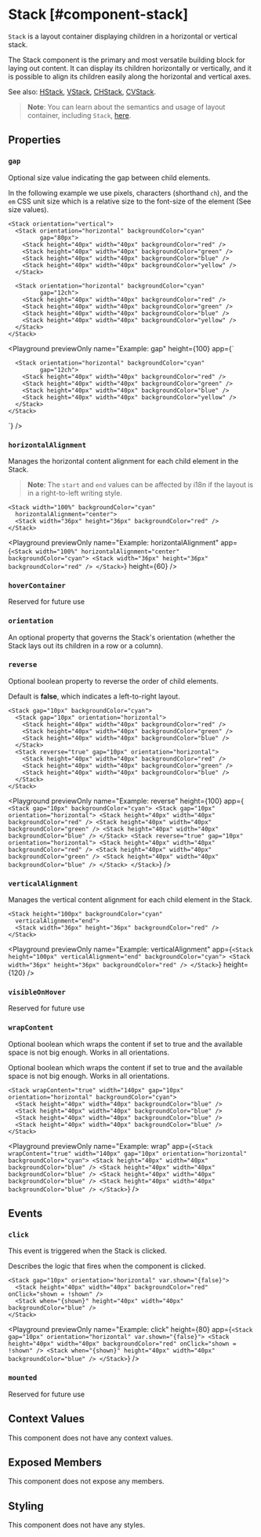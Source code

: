 
# Stack [#component-stack]

`Stack` is a layout container displaying children in a horizontal or vertical stack.

The Stack component is the primary and most versatile building block for laying out content. It can display its children horizontally or vertically, and it is possible to align its children easily along the horizontal and vertical axes.

See also: [HStack](./HStack), [VStack](./VStack), [CHStack](./CHStack), [CVStack](./CVStack).

> **Note**: You can learn about the semantics and usage of layout container, including `Stack`, [here](/learning/layout-components).

## Properties

### `gap`

Optional size value indicating the gap between child elements.

In the following example we use pixels, characters (shorthand `ch`), and the `em` CSS unit size which is a relative size to the font-size of the element (See size values).

```ueml copy {3, 11, 19}
<Stack orientation="vertical">
  <Stack orientation="horizontal" backgroundColor="cyan"
         gap="80px">
    <Stack height="40px" width="40px" backgroundColor="red" />
    <Stack height="40px" width="40px" backgroundColor="green" />
    <Stack height="40px" width="40px" backgroundColor="blue" />
    <Stack height="40px" width="40px" backgroundColor="yellow" />
  </Stack>

  <Stack orientation="horizontal" backgroundColor="cyan"
         gap="12ch">
    <Stack height="40px" width="40px" backgroundColor="red" />
    <Stack height="40px" width="40px" backgroundColor="green" />
    <Stack height="40px" width="40px" backgroundColor="blue" />
    <Stack height="40px" width="40px" backgroundColor="yellow" />
  </Stack>
</Stack>
```

<Playground
  previewOnly
  name="Example: gap"
  height={100}
  app={`
    <Stack orientation="vertical">
      <Stack orientation="horizontal" backgroundColor="cyan"
         gap="80px">
        <Stack height="40px" width="40px" backgroundColor="red" />
        <Stack height="40px" width="40px" backgroundColor="green" />
        <Stack height="40px" width="40px" backgroundColor="blue" />
        <Stack height="40px" width="40px" backgroundColor="yellow" />
      </Stack>
    
      <Stack orientation="horizontal" backgroundColor="cyan"
             gap="12ch">
        <Stack height="40px" width="40px" backgroundColor="red" />
        <Stack height="40px" width="40px" backgroundColor="green" />
        <Stack height="40px" width="40px" backgroundColor="blue" />
        <Stack height="40px" width="40px" backgroundColor="yellow" />
      </Stack>
    </Stack>
  `}
/>

### `horizontalAlignment`

Manages the horizontal content alignment for each child element in the Stack.

> **Note**: The `start` and `end` values can be affected by i18n if the layout is in a right-to-left writing style.

```ueml copy {2}
<Stack width="100%" backgroundColor="cyan"
  horizontalAlignment="center">
  <Stack width="36px" height="36px" backgroundColor="red" />
</Stack>
```

<Playground
  previewOnly
  name="Example: horizontalAlignment"
  app={`
    <Stack width="100%" horizontalAlignment="center" backgroundColor="cyan">
      <Stack width="36px" height="36px" backgroundColor="red" />
    </Stack>
`}
  height={60}
/>

### `hoverContainer`

Reserved for future use

### `orientation`

An optional property that governs the Stack's orientation (whether the Stack lays out its children in a row or a column).

### `reverse`

Optional boolean property to reverse the order of child elements.

Default is **false**, which indicates a left-to-right layout.

```ueml copy {7}
<Stack gap="10px" backgroundColor="cyan">
  <Stack gap="10px" orientation="horizontal">
    <Stack height="40px" width="40px" backgroundColor="red" />
    <Stack height="40px" width="40px" backgroundColor="green" />
    <Stack height="40px" width="40px" backgroundColor="blue" />
  </Stack>
  <Stack reverse="true" gap="10px" orientation="horizontal">
    <Stack height="40px" width="40px" backgroundColor="red" />
    <Stack height="40px" width="40px" backgroundColor="green" />
    <Stack height="40px" width="40px" backgroundColor="blue" />
  </Stack>
</Stack>
```

<Playground
  previewOnly
  name="Example: reverse"
  height={100}
  app={`
    <Stack gap="10px" backgroundColor="cyan">
      <Stack gap="10px" orientation="horizontal">
        <Stack height="40px" width="40px" backgroundColor="red" />
        <Stack height="40px" width="40px" backgroundColor="green" />
        <Stack height="40px" width="40px" backgroundColor="blue" />
      </Stack>
      <Stack reverse="true" gap="10px" orientation="horizontal">
        <Stack height="40px" width="40px" backgroundColor="red" />
        <Stack height="40px" width="40px" backgroundColor="green" />
        <Stack height="40px" width="40px" backgroundColor="blue" />
      </Stack>
    </Stack>`}
/>

### `verticalAlignment`

Manages the vertical content alignment for each child element in the Stack.

```ueml copy {2}
<Stack height="100px" backgroundColor="cyan"
  verticalAlignment="end">
  <Stack width="36px" height="36px" backgroundColor="red" />
</Stack>
```

<Playground
  previewOnly
  name="Example: verticalAlignment"
  app={`
    <Stack height="100px" verticalAlignment="end" backgroundColor="cyan">
      <Stack width="36px" height="36px" backgroundColor="red" />
    </Stack>
  `}
  height={120}
/>

### `visibleOnHover`

Reserved for future use

### `wrapContent`

Optional boolean which wraps the content if set to true and the available space is not big enough. Works in all orientations.

Optional boolean which wraps the content if set to true and the available space is not big enough. Works in all orientations.

```ueml copy
<Stack wrapContent="true" width="140px" gap="10px" orientation="horizontal" backgroundColor="cyan">
  <Stack height="40px" width="40px" backgroundColor="blue" />
  <Stack height="40px" width="40px" backgroundColor="blue" />
  <Stack height="40px" width="40px" backgroundColor="blue" />
  <Stack height="40px" width="40px" backgroundColor="blue" />
</Stack>
```

<Playground
  previewOnly
  name="Example: wrap"
  app={`
    <Stack wrapContent="true" width="140px" gap="10px" orientation="horizontal" backgroundColor="cyan">
      <Stack height="40px" width="40px" backgroundColor="blue" />
      <Stack height="40px" width="40px" backgroundColor="blue" />
      <Stack height="40px" width="40px" backgroundColor="blue" />
      <Stack height="40px" width="40px" backgroundColor="blue" />
    </Stack>
  `}
/>

## Events

### `click`

This event is triggered when the Stack is clicked.

Describes the logic that fires when the component is clicked.

```ueml copy {4}
<Stack gap="10px" orientation="horizontal" var.shown="{false}">
  <Stack height="40px" width="40px" backgroundColor="red" onClick="shown = !shown" />
  <Stack when="{shown}" height="40px" width="40px" backgroundColor="blue" />
</Stack>
```

<Playground
  previewOnly
  name="Example: click"
  height={80}
  app={`
    <Stack gap="10px" orientation="horizontal" var.shown="{false}">
      <Stack height="40px" width="40px" backgroundColor="red" onClick="shown = !shown" />
      <Stack when="{shown}" height="40px" width="40px" backgroundColor="blue" />
    </Stack>
  `}
/>

### `mounted`

Reserved for future use

## Context Values

This component does not have any context values.

## Exposed Members

This component does not expose any members.

## Styling

This component does not have any styles.

